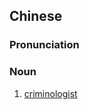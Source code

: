 {{also|犯罪学者}}
==Chinese==
{{zh-forms|s=犯罪学者|type=31}}

===Pronunciation===
{{zh-pron
|m=fànzuìxué zhě
|cat=n
}}

===Noun===
{{zh-noun}}

# [[criminologist]]

{{zh-cat|Criminology}}